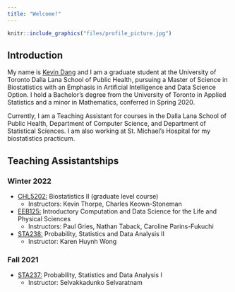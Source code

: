 ```yaml
---
title: "Welcome!"
---
```



```r
knitr::include_graphics("files/profile_picture.jpg")
```

## Introduction
My name is [Kevin Dang](https://www.linkedin.com/in/dang-kevin/) and I am a graduate student at the University of Toronto Dalla Lana School of Public Health, pursuing a Master of Science in Biostatistics with an Emphasis in Artificial Intelligence and Data Science Option. I hold a Bachelor's degree from the University of Toronto in Applied Statistics and a minor in Mathematics, conferred in Spring 2020. 

Currently, I am a Teaching Assistant for courses in the Dalla Lana School of Public Health, Department of Computer Science, and Department of Statistical Sciences. I am also working at St. Michael's Hospital for my biostatistics practicum.

## Teaching Assistantships 
### Winter 2022
* [CHL5202:](CHL5202.html) Biostatistics II (graduate level course)
  + Instructors: Kevin Thorpe, Charles Keown-Stoneman
* [EEB125:](https://utstat.toronto.edu/nathan/eeb125ggr274info.html) Introductory Computation and Data Science for the Life and Physical Sciences
  + Instructors: Paul Gries, Nathan Taback, Caroline Parins-Fukuchi
* [STA238:](STA238.html) Probability, Statistics and Data Analysis II
  + Instructor: Karen Huynh Wong

### Fall 2021
* [STA237:](STA237.html) Probability, Statistics and Data Analysis I
  + Instructor: Selvakkadunko Selvaratnam



